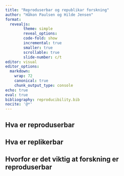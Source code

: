 ```yaml
---
title: "Reproduserbar og republikar forskning"
author: "Håkon Paulsen og Hilde Jensen"
format:
  revealjs:
        theme: simple
        reveal_options:
        code-fold: show
        incremental: true
        smaller: true
        scrollable: true
        slide-number: c/t
editor: visual
editor_options:
  markdown:
    wrap: 72
    canonical: true
    chunk_output_type: console
echo: true
eval: true
bibliography: reproducibility.bib
nocite: '@*'
---
```


## Hva er reproduserbar

## Hva er replikerbar

## Hvorfor er det viktig at forskning er reproduserbar
